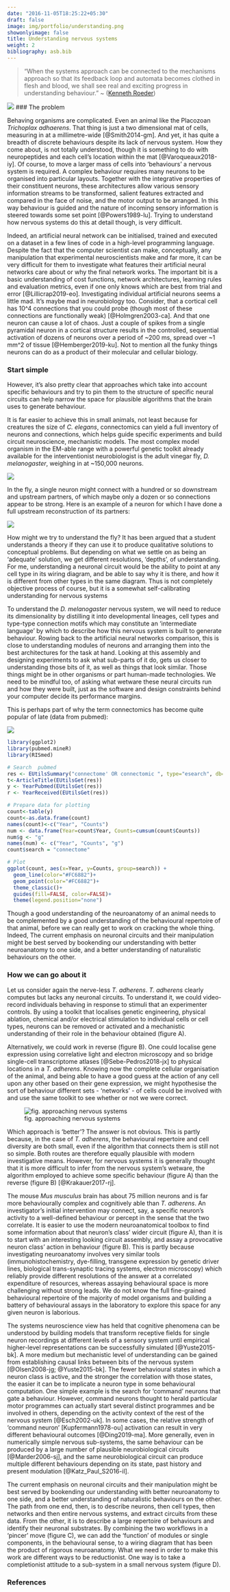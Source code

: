```yaml
---
date: "2016-11-05T18:25:22+05:30"
draft: false
image: img/portfolio/understanding.png
showonlyimage: false
title: Understanding nervous systems
weight: 2
bibliography: asb.bib
---
```


> “When the systems approach can be connected to the mechanisms approach 
so that its feedback loop and automata becomes clothed in flesh and blood, 
we shall see real and exciting progress in understanding behaviour.”
~ ([Kenneth Roeder](https://www.springer.com/gp/book/9783642692734))

<!--more-->

![](https://raw.githubusercontent.com/alexanderbates/asbates/main/static/img/portfolio/neuroscience_path.png)
### The problem

Behaving organisms are complicated. Even an animal like the Placozoan *Trichoplax adhaerens*. That thing is just a two dimensional mat of cells, measuring in at a millimetre-wide [@Smith2014-gm]. And yet, it has quite a breadth of discrete behaviours despite its lack of nervous system. How they come about, is not totally understood, though it is something to do with neuropeptides and each cell's location within the mat [@Varoqueaux2018-iy]. Of course, to move a larger mass of cells into ‘behaviours’ a nervous system is required. A complex behaviour requires many neurons to be organised into particular layouts. Together with the integrative properties of their constituent neurons, these architectures allow various sensory information streams to be transformed, salient features extracted and compared in the face of noise, and the motor output to be arranged. In this way behaviour is guided and the nature of incoming sensory information is steered towards some set point [@Powers1989-lu]. Trying to understand how nervous systems do this at detail though, is very difficult. 

Indeed, an artificial neural network can be initialised, trained and executed on a dataset in a few  lines of code in a high-level programming language. Despite the fact that the computer scientist can make, conceptually, any manipulation that experimental neuroscientists make and far more, it can be very difficult for them to investigate what features their artificial neural networks care about or why the final network works. The important bit is a basic understanding of cost functions, network architectures, learning rules and evaluation metrics, even if one only knows which are best from trial and error [@Lillicrap2019-eo]. Investigating individual artificial neurons seems a little mad. It's maybe mad in neurobiology too. Consider, that a cortical cell has 10^4 connections that you could probe (though most of these connections are functionally weak) [@Holmgren2003-ca]. And that one neuron can cause a lot of chaos. Just a couple of spikes from a single pyramidal neuron in a cortical structure results in the controlled, sequential activation of dozens of neurons over a period of ~200 ms, spread over ~1 mm^2 of tissue [@Hemberger2019-ku]. Not to mention all the funky things neurons can do as a product of their molecular and cellular biology.

### Start simple

However, it's also pretty clear that approaches which take into account specific behaviours and try to pin them to the structure of specific neural circuits can help narrow the space for plausible algorithms that the brain uses to generate behaviour.

It is far easier to achieve this in small animals, not least because for creatures the size of *C. elegans*, connectomics can yield a full inventory of neurons and connections, which helps guide specific experiments and build circuit neuroscience, mechanistic models. The most complex model organism in the EM-able range with a powerful genetic toolkit already available for the interventionist neurobiologist is the adult vinegar fly, *D. melanogaster*, weighing in at ~150,000 neurons. 

![](https://raw.githubusercontent.com/alexanderbates/asbates/main/static/img/portfolio/brain_data.png)

In the fly, a single neuron might connect with a hundred or so downstream and upstream partners, of which maybe only a dozen or so connections appear to be strong. Here is an example of a neuron for which I have done a full upstream reconstruction of its partners:

![](https://raw.githubusercontent.com/alexanderbates/asbates/main/static/img/portfolio/pd2a1_upstream.png)

How might we try to understand the fly? It has been argued that a student understands a theory if they can use it to produce qualitative solutions to conceptual problems. But depending on what we settle on as being an ‘adequate’ solution, we get different resolutions, ‘depths’, of understanding. For me, understanding a neuronal circuit would be the ability to point at any cell type in its wiring diagram, and be able to say why it is there, and how it is different from other types in the same diagram. Thus is not completely objective process of course, but it is a somewhat self-calibrating understanding for nervous systems

To understand the *D. melanogaster* nervous system, we will need to reduce its dimensionality by distilling it into developmental lineages, cell types and type-type connection motifs which may constitute an ‘intermediate language’ by which to describe how this nervous system is built to generate behaviour. Rowing back to the artificial neural networks comparison, this is close to understanding modules of neurons and arranging them into the best architectures for the task at hand. Looking at this assembly and designing experiments to ask what sub-parts of it do, gets us closer to understanding those bits of it, as well as things that look similar. Those things might be in other organisms or part human-made technologies. We need to be mindful too, of asking what wetware these neural circuits run and how they were built, just as the software and design constraints behind your computer decide its performance margins.

This is perhaps part of why the term connectomics has become quite popular of late (data from pubmed):

![](https://raw.githubusercontent.com/alexanderbates/asbates/main/static/img/portfolio/connectomics_pubmed.png)

```r
library(ggplot2)
library(pubmed.mineR)
library(RISmed)

# Search  pubmed
res <- EUtilsSummary("connectome' OR connectomic ", type="esearch", db="pubmed", datetype='pdat', mindate=1800, maxdate=2020, retmax=10000)
t<-ArticleTitle(EUtilsGet(res))
y <- YearPubmed(EUtilsGet(res))
r <- YearReceived(EUtilsGet(res))

# Prepare data for plotting
count<-table(y)
count<-as.data.frame(count)
names(count)<-c("Year", "Counts")
num <- data.frame(Year=count$Year, Counts=cumsum(count$Counts))
num$g <- "g"
names(num) <- c("Year", "Counts", "g")
count$search = "connectome"

# Plot
ggplot(count, aes(x=Year, y=Counts, group=search)) +
  geom_line(color="#FC6882")+
  geom_point(color="#FC6882")+
  theme_classic()+ 
  guides(fill=FALSE, color=FALSE)+ 
  theme(legend.position="none")
```

Though a good understanding of the neuroanatomy of an animal needs to be complemented by a good understanding of the behavioural repertoire of that animal, before we can really get to work on cracking the whole thing. Indeed, The current emphasis on neuronal circuits and their manipulation might be best served by bookending our understanding with better neuroanatomy to one side, and a better understanding of naturalistic behaviours on the other.

### How we can go about it

Let us consider again the nerve-less *T. adherens*. *T. adherens* clearly computes but lacks any neuronal circuits. To understand it, we could video-record individuals behaving in response to stimuli that an experimenter controls. By using a toolkit that localises genetic engineering, physical ablation, chemical and/or electrical stimulation to individual cells or cell types, neurons can be removed or activated and a mechanistic understanding of their role in the behaviour obtained (figure A). 

Alternatively, we could work in reverse (figure B). One could localise gene expression using correlative light and electron microscopy and so bridge single-cell transcriptome atlases [@Sebe-Pedros2018-jx] to physical locations in a *T. adherens*. Knowing now the complete cellular organisation of the animal, and being able to have a good guess at the action of any cell upon any other based on their gene expression, we might hypothesise the sort of behaviour different sets - ‘networks’ - of cells could be involved with and use the same toolkit to see whether or not we were correct.

![fig. approaching nervous systems](https://raw.githubusercontent.com/alexanderbates/asbates/main/static/img/portfolio/enquiry.png)

Which approach is ‘better’? The answer is not obvious. This is partly because, in the case of *T. adherens*, the behavioural repertoire and cell diversity are both small, even if the algorithm that connects them is still not so simple. Both routes are therefore equally plausible with modern investigative means. However, for nervous systems it is generally thought that it is more difficult to infer from the nervous system’s wetware, the algorithm employed to achieve some specific behaviour (figure A) than the reverse (figure B) [@Krakauer2017-rj].

The mouse *Mus musculus* brain has about 75 million neurons and is far more behaviourally complex and cognitively able than *T. adherens*. An investigator’s initial intervention may connect, say, a specific neuron’s activity to a well-defined behaviour or percept in the sense that the two correlate. It is easier to use the modern neuroanatomical toolbox to find some information about that neuron’s class’ wider circuit (figure A), than it is to start with an interesting looking circuit assembly, and assay a provocative neuron class’ action in behaviour (figure B). This is partly because investigating neuroanatomy involves very similar tools (immunohistochemistry, dye-filling, transgene expression by genetic driver lines, biological trans-synaptic tracing systems, electron microscopy) which reliably provide different resolutions of the answer at a correlated expenditure of resources, whereas assaying behavioural space is more challenging without strong leads. We do not know the full fine-grained behavioural repertoire of the majority of model organisms and building a battery of behavioural assays in the laboratory to explore this space for any given neuron is laborious. 

The systems neuroscience view has held that cognitive phenomena can be understood by building models that transform receptive fields for single neuron recordings at different levels of a sensory system until empirical higher-level representations can be successfully simulated [@Yuste2015-bk]. A more medium but mechanistic level of understanding can be gained from establishing causal links between bits of the nervous system [@Olsen2008-jg; @Yuste2015-bk]. The fewer behavioural states in which a neuron class is active, and the stronger the correlation with those states, the easier it can be to implicate a neuron type in some behavioural computation. One simple example is the search for ‘command’ neurons that gate a behaviour. However, command neurons thought to herald particular motor programmes can actually start several distinct programmes and be involved in others, depending on the activity context of the rest of the nervous system [@Esch2002-uk]. In some cases, the relative strength of ‘command neuron’ [Kupfermann1978-ou] activation can result in very different behavioural outcomes [@Ding2019-ma]. More generally, even in numerically simple nervous sub-systems, the same behaviour can be produced by a large number of plausible neurobiological circuits [@Marder2006-sj], and the same neurobiological circuit can produce multiple different behaviours depending on its state, past history and present modulation [@Katz_Paul_S2016-il].

The current emphasis on neuronal circuits and their manipulation might be best served by bookending our understanding with better neuroanatomy to one side, and a better understanding of naturalistic behaviours on the other. The path from one end, then, is to describe neurons, then cell types, then networks and then entire nervous systems, and extract circuits from these data. From the other, it is to describe a large repertoire of behaviours and identify their neuronal substrates. By combining the two workflows in a ‘pincer’ move (figure C), we can add the ‘function’ of modules or single components, in the behavioural sense, to a wiring diagram that has been the product of rigorous neuroanatomy. What we need in order to make this work are different ways to be reductionist. One way is to take a completionist attitude to a sub-system in a small nervous system (figure D). 

### References

